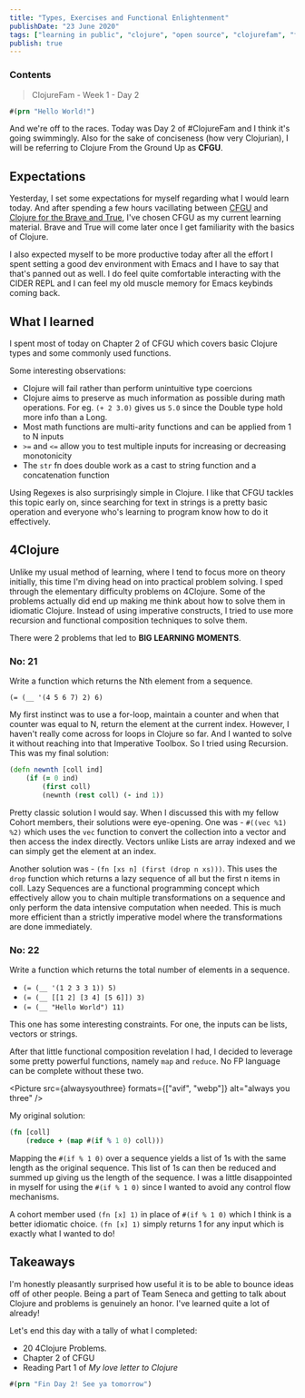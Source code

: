 ```yaml
---
title: "Types, Exercises and Functional Enlightenment"
publishDate: "23 June 2020"
tags: ["learning in public", "clojure", "open source", "clojurefam", "fp"]
publish: true
---
```



### Contents

> ClojureFam - Week 1 - Day 2

```clojure
#(prn "Hello World!")
```

And we're off to the races. Today was Day 2 of #ClojureFam and I think it's going swimmingly.
Also for the sake of conciseness (how very Clojurian), I will be referring to Clojure From the Ground Up as **CFGU**.

## Expectations

Yesterday, I set some expectations for myself regarding what I would learn today. And after spending a few hours vacillating between
[CFGU](https://aphyr.com/posts/301-clojure-from-the-ground-up-welcome) and [Clojure for the Brave and True](https://braveclojure.com),
I've chosen CFGU as my current learning material. Brave and True will come later once I get familiarity with the basics of Clojure.

I also expected myself to be more productive today after all the effort I spent setting a good dev environment with Emacs and I have to say that
that's panned out as well.
I do feel quite comfortable interacting with the CIDER REPL and I can feel my old muscle memory for Emacs keybinds coming back.

## What I learned

I spent most of today on Chapter 2 of CFGU which covers basic Clojure types and some commonly used functions.

Some interesting observations:

- Clojure will fail rather than perform unintuitive type coercions
- Clojure aims to preserve as much information as possible during math operations. For eg. `(+ 2 3.0)` gives us `5.0` since the Double type hold more info than a Long.
- Most math functions are multi-arity functions and can be applied from 1 to N inputs
- `>=` and `<=` allow you to test multiple inputs for increasing or decreasing monotonicity
- The `str` fn does double work as a cast to string function and a concatenation function

Using Regexes is also surprisingly simple in Clojure. I like that CFGU tackles this topic early on, since searching for text in strings is a pretty
basic operation and everyone who's learning to program know how to do it effectively.

## 4Clojure

Unlike my usual method of learning, where I tend to focus more on theory initially, this time I'm diving head on into practical problem solving.
I sped through the elementary difficulty problems on 4Clojure. Some of the problems actually did end up making me think about how to solve them
in idiomatic Clojure. Instead of using imperative constructs, I tried to use more recursion and functional composition techniques to solve them.

There were 2 problems that led to **BIG LEARNING MOMENTS**.

### No: 21

Write a function which returns the Nth element from a sequence.

`(= (__ '(4 5 6 7) 2) 6)`

My first instinct was to use a for-loop, maintain a counter and when that counter was equal to N, return the element at the current index.
However, I haven't really come across for loops in Clojure so far. And I wanted to solve it without reaching into that Imperative Toolbox.
So I tried using Recursion. This was my final solution:

```clojure
(defn newnth [coll ind]
    (if (= 0 ind)
        (first coll)
        (newnth (rest coll) (- ind 1))
```

Pretty classic solution I would say. When I discussed this with my fellow Cohort members, their solutions were eye-opening.
One was - `#((vec %1) %2)` which uses the `vec` function to convert the collection into a vector and then access the index directly.
Vectors unlike Lists are array indexed and we can simply get the element at an index.

Another solution was - `(fn [xs n] (first (drop n xs)))`. This uses the `drop` function which returns a lazy sequence of all but the first n items in coll.
Lazy Sequences are a functional programming concept which effectively allow you to chain multiple transformations on a sequence and only perform
the data intensive computation when needed. This is much more efficient than a strictly imperative model where the transformations are done immediately.

### No: 22

Write a function which returns the total number of elements in a sequence.

- `(= (__ '(1 2 3 3 1)) 5)`
- `(= (__ [[1 2] [3 4] [5 6]]) 3)`
- `(= (__ "Hello World") 11)`

This one has some interesting constraints. For one, the inputs can be lists, vectors or strings.

After that little functional composition revelation I had, I decided to leverage some pretty powerful functions, namely `map` and `reduce`.
No FP language can be complete without these two.

<Picture src={alwaysyouthree} formats={["avif", "webp"]} alt="always you three" />

My original solution:

```clojure
(fn [coll]
    (reduce + (map #(if % 1 0) coll)))
```

Mapping the `#(if % 1 0)` over a sequence yields a list of 1s with the same length as the original sequence. This list of 1s can then be reduced and summed up
giving us the length of the sequence. I was a little disappointed in myself for using the `#(if % 1 0)` since I wanted to avoid any control flow mechanisms.

A cohort member used `(fn [x] 1)` in place of `#(if % 1 0)` which I think is a better idiomatic choice. `(fn [x] 1)` simply returns 1 for any input which is
exactly what I wanted to do!

## Takeaways

I'm honestly pleasantly surprised how useful it is to be able to bounce ideas off of other people. Being a part of Team Seneca and getting to talk about Clojure
and problems is genuinely an honor. I've learned quite a lot of already!

Let's end this day with a tally of what I completed:

- 20 4Clojure Problems.
- Chapter 2 of CFGU
- Reading Part 1 of _My love letter to Clojure_

```clojure
#(prn "Fin Day 2! See ya tomorrow")
```
